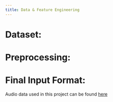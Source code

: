```yaml
---
title: Data & Feature Engineering
---
```


# Dataset:


 

# Preprocessing:



# Final Input Format:


Audio data used in this project can be found [here]()